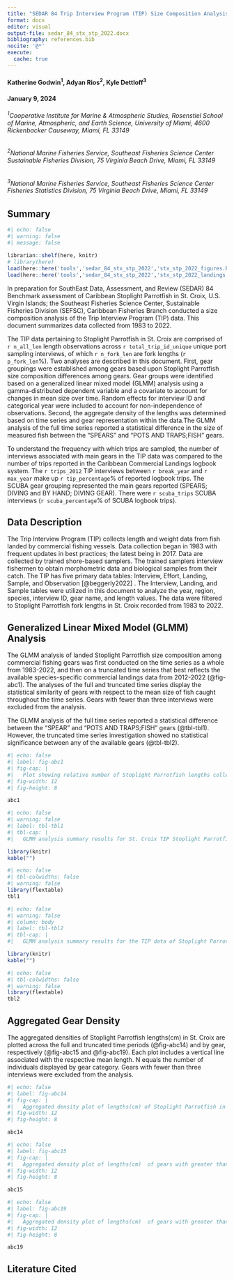 ```yaml
---
title: "SEDAR 84 Trip Interview Program (TIP) Size Composition Analysis of Stoplight Parrotfish (Sparisoma viride) in St. Croix, U.S. Caribbean, 1983-2022"
format: docx
editor: visual
output-file: sedar_84_stx_stp_2022.docx
bibliography: references.bib
nocite: '@*'
execute:
  cache: true
---
```


#### Katherine Godwin^1^, Adyan Rios^2^, Kyle Dettloff^3^

#### January 9, 2024

###### ^1^*Cooperative Institute for Marine & Atmospheric Studies, Rosenstiel School of Marine, Atmospheric, and Earth Science, University of Miami, 4600 Rickenbacker Causeway, Miami, FL 33149*

###### ^2^*National Marine Fisheries Service, Southeast Fisheries Science Center Sustainable Fisheries Division, 75 Virginia Beach Drive, Miami, FL 33149*

###### ^3^*National Marine Fisheries Service, Southeast Fisheries Science Center Fisheries Statistics Division, 75 Virginia Beach Drive, Miami, FL 33149*

\newpage

## Summary

```r
#| echo: false
#| warning: false
#| message: false

librarian::shelf(here, knitr)
# library(here)
load(here::here('tools','sedar_84_stx_stp_2022','stx_stp_2022_figures.RData'))
load(here::here('tools','sedar_84_stx_stp_2022','stx_stp_2022_landings.RData'))

```

In preparation for SouthEast Data, Assessment, and Review (SEDAR) 84 Benchmark assessment of Caribbean Stoplight Parrotfish in St. Croix, U.S. Virgin Islands; the Southeast Fisheries Science Center, Sustainable Fisheries Division (SEFSC), Caribbean Fisheries Branch conducted a size composition analysis of the Trip Interview Program (TIP) data. This document summarizes data collected from 1983 to 2022.

The TIP data pertaining to Stoplight Parrotfish in St. Croix are comprised of `r n_all_len` length observations across `r total_trip_id_unique` unique port sampling interviews, of which `r n_fork_len` are fork lengths (`r p_fork_len`%). Two analyses are described in this document. First, gear groupings were established among gears based upon Stoplight Parrotfish size composition differences among gears. Gear groups were identified based on a generalized linear mixed model (GLMM) analysis using a gamma-distributed dependent variable and a covariate to account for changes in mean size over time. Random effects for interview ID and categorical year were included to account for non-independence of observations. Second, the aggregate density of the lengths was determined based on time series and gear representation within the data.The GLMM analysis of the full time series reported a statistical difference in the size of measured fish between the "SPEARS" and "POTS AND TRAPS;FISH" gears.

To understand the frequency with which trips are sampled, the number of interviews associated with main gears in the TIP data was compared to the number of trips reported in the Caribbean Commercial Landings logbook system. The `r trips_2012` TIP interviews between `r break_year` and `r max_year` make up `r tip_percentage`% of reported logbook trips. The SCUBA gear grouping represented the main gears reported (SPEARS; DIVING and BY HAND; DIVING GEAR). There were `r scuba_trips` SCUBA interviews (`r scuba_percentage`% of SCUBA logbook trips).

\newpage

## Data Description

The Trip Interview Program (TIP) collects length and weight data from fish landed by commercial fishing vessels. Data collection began in 1983 with frequent updates in best practices; the latest being in 2017. Data are collected by trained shore-based samplers. The trained samplers interview fishermen to obtain morphometric data and biological samples from their catch. The TIP has five primary data tables: Interview, Effort, Landing, Sample, and Observation [@beggerly2022] . The Interview, Landing, and Sample tables were utilized in this document to analyze the year, region, species, interview ID, gear name, and length values. The data were filtered to Stoplight Parrotfish fork lengths in St. Croix recorded from 1983 to 2022.

## Generalized Linear Mixed Model (GLMM) Analysis

The GLMM analysis of landed Stoplight Parrotfish size composition among commercial fishing gears was first conducted on the time series as a whole from 1983-2022, and then on a truncated time series that best reflects the available species-specific commercial landings data from 2012-2022 (@fig-abc1). The analyses of the full and truncated time series display the statistical similarity of gears with respect to the mean size of fish caught throughout the time series. Gears with fewer than three interviews were excluded from the analysis.

The GLMM analysis of the full time series reported a statistical difference between the "SPEAR" and "POTS AND TRAPS;FISH" gears (@tbl-tbl1). However, the truncated time series investigation showed no statistical significance between any of the available gears (@tbl-tbl2).

\newpage

```r
#| echo: false
#| label: fig-abc1
#| fig-cap: |
#|   Plot showing relative number of Stoplight Parrotfish lengths collected in St. Croix over time. Each point is color specific to the gear it represents. Gears are arranged from most to least abundant. Gray vertical line denotes the beginning of the truncated time series in 2012. 
#| fig-width: 12
#| fig-height: 8

abc1

```

\newpage

```r
#| echo: false
#| warning: false
#| label: tbl-tbl1
#| tbl-cap: |
#|   GLMM analysis summary results for St. Croix TIP Stoplight Parrotfish fork lengths(cm) from 1983 to 2022. The column titled “group” indicates the group(s) where mean lengths are not statistically different from other gears with matching group number(s). The "n" column indicates the number of unique lengths recorded for each gear. The "Percentage" column indicates the percent of the total recorded lengths for each gear. Gears that make up less than 2% are shaded in gray.

library(knitr)
kable("")

```

```r
#| echo: false
#| tbl-colwidths: false
#| warning: false
library(flextable)
tbl1

```

\newpage

```r
#| echo: false
#| warning: false
#| column: body
#| label: tbl-tbl2
#| tbl-cap: |
#|   GLMM analysis summary results for the TIP data of Stoplight Parrotfish fork lengths in St. Croix from 2012 to 2022. The column titled “group” indicates the group(s) where mean lengths are not statistically different from other gears with matching group number(s). The "n" column indicates the number of unique lengths recorded for each gear. The "Percentage" column indicates the percent of the total recorded lengths for each gear. Gears that make up less than 2% are shaded in gray.

library(knitr)
kable("")

```

```r
#| echo: false
#| tbl-colwidths: false
#| warning: false
library(flextable)
tbl2

```

\newpage

## Aggregated Gear Density

The aggregated densities of Stoplight Parrotfish lengths(cm) in St. Croix are plotted across the full and truncated time periods (@fig-abc14) and by gear, respectively (@fig-abc15 and @fig-abc19). Each plot includes a vertical line associated with the respective mean length. N equals the number of individuals displayed by gear category. Gears with fewer than three interviews were excluded from the analysis. <!-- Years with fewer than 30 lengths were excluded from the annual density plot.  -->

```r
#| echo: false
#| label: fig-abc14
#| fig-cap: |
#|   Aggregated density plot of lengths(cm) of Stoplight Parrotfish in St. Croix, all gears combined. Dotted line represents mean length. The means of 1983-2022 and 2012-2022 time series are 27.92cm and 27.69cm respectively.
#| fig-width: 12
#| fig-height: 8

abc14

```

\newpage

```r
#| echo: false
#| label: fig-abc15
#| fig-cap: |
#|   Aggregated density plot of lengths(cm)  of gears with greater than 2% representation for Stoplight Parrotfish in St. Croix from 1983 to 2022. Dotted line represents mean length. Mean lengths can be found in @tbl-tbl1.
#| fig-width: 12
#| fig-height: 8

abc15

```

\newpage

```r
#| echo: false
#| label: fig-abc19
#| fig-cap: |
#|   Aggregated density plot of lengths(cm)  of gears with greater than 2% representation for Stoplight Parrotfish in St. Croix from 2012 to 2022. Dotted line represents mean length. Mean lengths can be found in @tbl-tbl2.
#| fig-width: 12
#| fig-height: 8

abc19

```

\newpage

## Literature Cited
